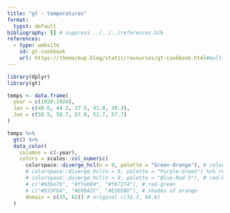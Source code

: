 ```yaml
---
title: "gt - temperatures"
format:
  typst: default
bibliography: [] # suppress ../../../references.bib
references:
  - type: website
    id: gt-cookbook
    url: https://themockup.blog/static/resources/gt-cookbook.html#multiple-columns
---
```


```{=typst}
#set page(
  numbering: none
)
```

```r
library(dplyr)
library(gt)

temps <- data.frame(
  year = c(1920:1924),
  Jan = c(40.6, 44.2, 37.5, 41.8, 39.3), 
  Jun = c(58.5, 58.7, 57.8, 52.7, 57.7)
)

temps %>% 
  gt() %>% 
  data_color(
    columns = c(-year),
    colors = scales::col_numeric(
      colorspace::diverge_hcl(n = 9, palette = "Green-Orange"), # colorblind safe and topical
      # colorspace::diverge_hcl(n = 9, palette = "Purple-Green") %>% rev(), # "hulk"
      # colorspace::diverge_hcl(n = 9, palette = "Blue-Red 3"), # red-blue
      # c("#63be7b", "#ffeb84", "#f87274"), # red-green
      # c("#D33F6A", "#E99A2C", "#E2E6BD"), # shades of orange
      domain = c(35, 62)) # original c(31.3, 66.6)
  )
```